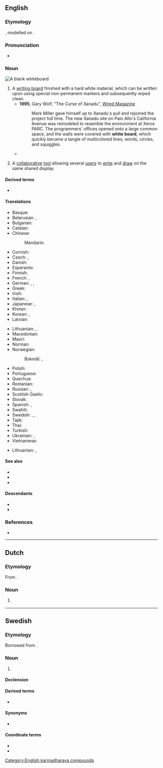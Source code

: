 {{also|Whiteboard}}
==English==
{{wikipedia}}

===Etymology===
{{compound|en|white|board}}, modelled on {{m|en|blackboard}}.

===Pronunciation===
* {{IPA|en|/ˈwaɪtbɔːd/}}

===Noun===
[[Image:Blank whiteboard.JPG|right|thumb|A blank whiteboard]]
{{en-noun}}

# A [[writing board]] finished with a hard white material, which can be written upon using special non-permanent markers and subsequently wiped clean.
#* '''1995''', Gary Wolf, "The Curse of Xanadu", [http://www.wired.com/wired/archive/3.06/xanadu.html?pg=15&topic= Wired Magazine]
#*: Mark Miller gave himself up to Xanadu's pull and rejoined the project full time. The new Xanadu site on Palo Alto's California Avenue was remodeled to resemble the environment at Xerox PARC. The programmers' offices opened onto a large common space, and the walls were covered with '''white board''', which quickly became a tangle of multicolored lines, words, circles, and squiggles.
#* {{quote-journal|en|date=2020 December 30|author=Richard Clinnick|title=Greater Anglia strikes again...|journal=Rail|page=43|text=Discussion turns to the station '''whiteboard''', which even has its own Twitter page. It's been in place for a number of years and is located right in the middle of the concourse. It's used to provide service information, upcoming alterations and event advice. There is also a 'Chuckle of the Day'.}}
# {{lb|en|by extension|computing}} A [[collaborative]] [[tool]] allowing several [[user]]s to [[write]] and [[draw]] on the same shared display.

====Derived terms====
* {{l|en|whiteboard marker}}

====Translations====
{{trans-top|large vertical writing area}}
* Basque: {{t|eu|arbel zuri}}
* Belarusian: {{t|be|бе́лая до́шка|f}}, {{t|be|до́шка}} {{qualifier|any colour}}
* Bulgarian: {{t|bg|бя́ла дъска́|f}}
* Catalan: {{t|ca|pissarra blanca|f}}
* Chinese:
*: Mandarin: {{t+|cmn|白板|tr=báibǎn}}
* Cornish: {{t|kw|bord gwynn|m}}
* Czech: {{qualifier|any colour}} {{t+|cs|tabule|f}}, {{t|cs|bílá tabule|f}}
* Danish: {{t|da|whiteboard}}
* Esperanto: {{t-needed|eo}}
* Finnish: {{t|fi|valkotaulu}}
* French: {{qualifier|any colour}} {{t+|fr|tableau|m}}, {{t+|fr|tableau blanc|m}}
* German: {{t+|de|Tafel|f}}, {{t|de|Weißwandtafel|f}}, {{t+|de|Whiteboard|n}}
* Greek: {{t+|el|λευκοπίνακας|m}}
* Irish: {{t|ga|clár bán|m}}
* Italian: {{t+|it|lavagna|f}}, {{t|it|lavagna bianca|f}}
* Japanese: {{t|ja|白板|tr=はくばん, hakuban}}, {{t|ja|ホワイトボード|tr=howaitobōdo}}
* Khmer: {{t-needed|km}}
* Korean: {{t|ko|화이트보드}}, {{t|ko|백판(白板)}}
* Latvian: {{t+|lv|tāfele|f}} {{qualifier|any color}}
{{trans-mid}}
* Lithuanian: {{t|lt|[[baltas|balta]] [[lenta]]|f}}, {{t|lt|[[baltas|baltoji]] [[lenta]]|f}}
* Macedonian: {{t|mk|бела табла|f}}
* Maori: {{t|mi|papamā}}
* Norman: {{t|nrf|blianche plianche|f}}
* Norwegian:
*: Bokmål: {{t|nb|whiteboard|n}}, {{t|nb|tusjtavle|m|f}}
* Polish: {{t|pl|biała tablica|f}}
* Portuguese: {{t|pt|[[quadro]] [[branco]]|m}}
* Quechua: {{t|qu|pirqa qillqana}}
* Romanian: {{t+|ro|tablă|f}}
* Russian: {{qualifier|any colour}} {{t+|ru|доска́|f}}, {{t|ru|бе́лая доска́|f}}
* Scottish Gaelic: {{t|gd|bòrd-geal|m}}
* Slovak: {{t|sk|biela tabuľa|f}}
* Spanish: {{qualifier|any colour}} {{t+|es|pizarra|f}}, {{t|es|pizarra blanca|f}}
* Swahili: {{t|sw|ubao mweupe}}
* Swedish: {{t|sv|vit tavla|c}}, {{t|sv|skrivtavla|c}}, {{t+|sv|whiteboard|c}}
* Tajik: {{t|tg|тахтаи сафед}}
* Thai: {{t-needed|th}}
* Turkish: {{t|tr|beyaz tahta}}
* Ukrainian: {{t|uk|бі́ла до́шка|f}}, {{t+|uk|до́шка|f}} {{qualifier|any colour}}
* Vietnamese: {{t-needed|vi}}
{{trans-bottom}}

{{trans-top|collaborative tool}}
* Lithuanian: {{t|tr|[[interaktyvus|interaktyvi]] [[lenta]]}}, {{t|tr|[[interaktyvus|interaktyvioji]] [[lenta]]}}
{{trans-bottom}}

====See also====
* {{l|en|blackboard}}
* {{l|en|chalkboard}}
* {{l|en|imageboard}}

====Descendants====
* {{desc|de|Whiteboard|bor=1}}
* {{desc|sv|whiteboard|bor=1}}

===References===
* {{R:Lexico}}

[[Category:English karmadharaya compounds]]
{{C|en|Education}}

----

==Dutch==

===Etymology===
From {{bor|nl|en|whiteboard}}.

===Noun===
{{nl-noun|n|-s|whiteboardje}}

# {{l|en|whiteboard}}
#: {{syn|nl|witbord}}

----

==Swedish==

===Etymology===
Borrowed from {{borrowed|sv|en|whiteboard}}.

===Noun===
{{sv-noun|n}}
# {{l|en|whiteboard}}

====Declension====
{{sv-infl-noun-n-zero}}

====Derived terms====
* {{l|sv|whiteboardpenna||whiteboard marker}}

====Synonyms====
* {{l|sv|whiteboardtavla||whiteboard board}}

====Coordinate terms====
* {{l|sv|griffeltavla||slate}}
* {{l|sv|svart tavla||blackboard}}